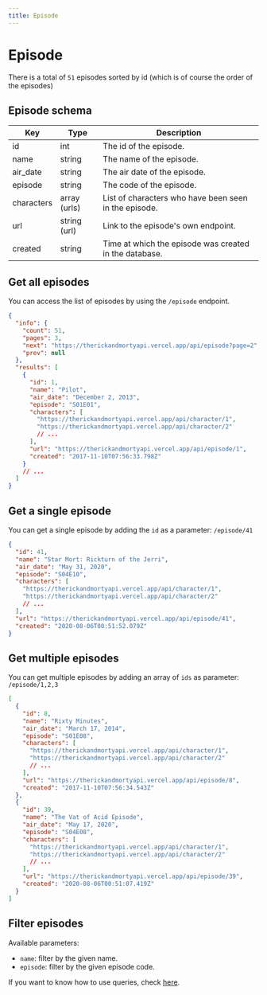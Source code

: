 ```yaml
---
title: Episode
---
```



# Episode

There is a total of `51` episodes sorted by id (which is of course the order of the episodes)

## Episode schema

| Key        | Type         | Description                                            |
| ---------- | ------------ | ------------------------------------------------------ |
| id         | int          | The id of the episode.                                 |
| name       | string       | The name of the episode.                               |
| air_date   | string       | The air date of the episode.                           |
| episode    | string       | The code of the episode.                               |
| characters | array (urls) | List of characters who have been seen in the episode.  |
| url        | string (url) | Link to the episode's own endpoint.                    |
| created    | string       | Time at which the episode was created in the database. |

## Get all episodes

You can access the list of episodes by using the `/episode` endpoint.

<Query endpoint='/episode' />

```json
{
  "info": {
    "count": 51,
    "pages": 3,
    "next": "https://therickandmortyapi.vercel.app/api/episode?page=2",
    "prev": null
  },
  "results": [
    {
      "id": 1,
      "name": "Pilot",
      "air_date": "December 2, 2013",
      "episode": "S01E01",
      "characters": [
        "https://therickandmortyapi.vercel.app/api/character/1",
        "https://therickandmortyapi.vercel.app/api/character/2"
        // ...
      ],
      "url": "https://therickandmortyapi.vercel.app/api/episode/1",
      "created": "2017-11-10T07:56:33.798Z"
    }
    // ...
  ]
}
```

## Get a single episode

You can get a single episode by adding the `id` as a parameter: `/episode/41`

<Query endpoint='/episode/41' />

```json
{
  "id": 41,
  "name": "Star Mort: Rickturn of the Jerri",
  "air_date": "May 31, 2020",
  "episode": "S04E10",
  "characters": [
    "https://therickandmortyapi.vercel.app/api/character/1",
    "https://therickandmortyapi.vercel.app/api/character/2"
    // ...
  ],
  "url": "https://therickandmortyapi.vercel.app/api/episode/41",
  "created": "2020-08-06T00:51:52.079Z"
}
```

## Get multiple episodes

You can get multiple episodes by adding an array of `ids` as parameter: `/episode/1,2,3`

<Query endpoint='/episode/8,39' />

```json
[
  {
    "id": 8,
    "name": "Rixty Minutes",
    "air_date": "March 17, 2014",
    "episode": "S01E08",
    "characters": [
      "https://therickandmortyapi.vercel.app/api/character/1",
      "https://therickandmortyapi.vercel.app/api/character/2"
      // ...
    ],
    "url": "https://therickandmortyapi.vercel.app/api/episode/8",
    "created": "2017-11-10T07:56:34.543Z"
  },
  {
    "id": 39,
    "name": "The Vat of Acid Episode",
    "air_date": "May 17, 2020",
    "episode": "S04E08",
    "characters": [
      "https://therickandmortyapi.vercel.app/api/character/1",
      "https://therickandmortyapi.vercel.app/api/character/2"
      // ...
    ],
    "url": "https://therickandmortyapi.vercel.app/api/episode/39",
    "created": "2020-08-06T00:51:07.419Z"
  }
]
```

## Filter episodes

Available parameters:

- `name`: filter by the given name.
- `episode`: filter by the given episode code.

If you want to know how to use queries, check [here](/docs/character#filter-characters).
